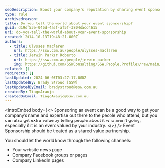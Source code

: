 ```yaml
---
seoDescription: Boost your company's reputation by sharing event sponsorship news on website news pages, Facebook groups/pages, and LinkedIn.
type: rule
archivedreason:
title: Do you tell the world about your event sponsorship?
guid: d19df53e-046d-4aaf-af5f-3804dacd4615
uri: do-you-tell-the-world-about-your-event-sponsorship
created: 2014-10-13T19:48:21.000Z
authors:
  - title: Ulysses Maclaren
    url: https://ssw.com.au/people/ulysses-maclaren
  - title: Jerwin Parker Roberto
    url: https://ssw.com.au/people/jerwin-parker
    img: https://github.com/SSWConsulting/SSW.People.Profiles/raw/main/Jerwin-Parker/Images/Jerwin-Parker-Profile.jpg
related: []
redirects: []
lastUpdated: 2024-06-08T03:27:17.000Z
lastUpdatedBy: Brady Stroud [SSW]
lastUpdatedByEmail: bradystroud@ssw.com.au
createdBy: TiagoAraujo
createdByEmail: TiagoAraujo@ssw.com.au
---
```


<introEmbed
  body={<>
Sponsoring an event can be a good way to get your company’s name and expertise out there to the people who attend, but you can also get extra value by telling people about it who aren’t going, especially if it is an event valued by your industry.
  </>}
/>
Event Sponsorship should be treated as a shared value partnership.

You should let the world know through the following channels:

- Your website news page
- Company Facebook groups or pages
- Company LinkedIn pages
